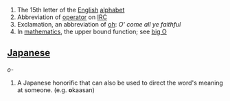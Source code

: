 # The 15th letter of the [[English]] [[alphabet]]
# Abbreviation of [[operator]] on [[IRC]]
# Exclamation, an abbreviation of [[oh]]: ''O' come all ye faithful''
# In [[mathematics]], the upper bound function; see [[big O]]

==[[Japanese]]==
''o-''
#A Japanese honorific that can also be used to direct the word's meaning at someone.  (e.g. '''o'''kaasan)